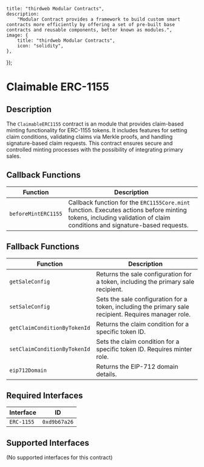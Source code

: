 

    title: "thirdweb Modular Contracts",
    description:
        "Modular Contract provides a framework to build custom smart contracts more efficiently by offering a set of pre-built base contracts and reusable components, better known as modules.",
    image: {
        title: "thirdweb Modular Contracts",
        icon: "solidity",
    },
});

# Claimable ERC-1155

## Description

The `ClaimableERC1155` contract is an module that provides claim-based minting functionality for ERC-1155 tokens. It includes features for setting claim conditions, validating claims via Merkle proofs, and handling signature-based claim requests. This contract ensures secure and controlled minting processes with the possibility of integrating primary sales.

## Callback Functions

| Function             | Description                                                                |
|----------------------|----------------------------------------------------------------------------|
| `beforeMintERC1155`  | Callback function for the `ERC1155Core.mint` function. Executes actions before minting tokens, including validation of claim conditions and signature-based requests. |

## Fallback Functions

| Function                              | Description                                                                             |
|---------------------------------------|-----------------------------------------------------------------------------------------|
| `getSaleConfig`                       | Returns the sale configuration for a token, including the primary sale recipient.       |
| `setSaleConfig`                       | Sets the sale configuration for a token, including the primary sale recipient. Requires manager role. |
| `getClaimConditionByTokenId`          | Returns the claim condition for a specific token ID.                                     |
| `setClaimConditionByTokenId`          | Sets the claim condition for a specific token ID. Requires minter role.                 |
| `eip712Domain`                        | Returns the EIP-712 domain details.                                                     |

## Required Interfaces

| Interface  | ID          |
|------------|-------------|
| `ERC-1155` | `0xd9b67a26`|

## Supported Interfaces

(No supported interfaces for this contract)


